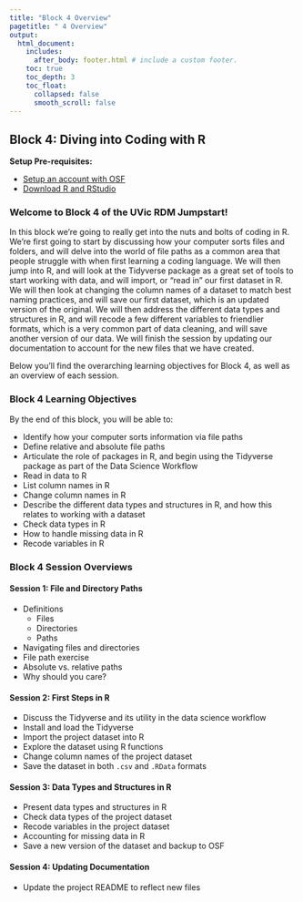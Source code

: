 ```yaml
---
title: "Block 4 Overview"
pagetitle: " 4 Overview"
output:
  html_document:
    includes:
      after_body: footer.html # include a custom footer.
    toc: true
    toc_depth: 3
    toc_float:
      collapsed: false
      smooth_scroll: false
---
```


## Block 4: Diving into Coding with R

**Setup Pre-requisites:**

  * <a href="Block7_EXT-osfsetup.html">Setup an account with OSF</a>
  * <a href="Block7_EXT-RRStudio.html">Download R and RStudio</a>

### Welcome to Block 4 of the UVic RDM Jumpstart!

In this block we're going to really get into the nuts and bolts of coding in R.  We're first going to start by discussing how your computer sorts files and folders, and will delve into the world of file paths as a common area that people struggle with when first learning a coding language.  We will then jump into R, and will look at the Tidyverse package as a great set of tools to start working with data, and will import, or "read in" our first dataset in R.  We will then look at changing the column names of a dataset to match best naming practices, and will save our first dataset, which is an updated version of the original.  We will then address the different data types and structures in R, and will recode a few different variables to friendlier formats, which is a very common part of data cleaning, and will save another version of our data.  We will finish the session by updating our documentation to account for the new files that we have created.

Below you'll find the overarching learning objectives for Block 4, as well as an overview of each session.

### Block 4 Learning Objectives

By the end of this block, you will be able to:

* Identify how your computer sorts information via file paths
* Define relative and absolute file paths
* Articulate the role of packages in R, and begin using the Tidyverse package as part of the Data Science Workflow
* Read in data to R
* List column names in R
* Change column names in R
* Describe the different data types and structures in R, and how this relates to working with a dataset
* Check data types in R
* How to handle missing data in R
* Recode variables in R

### Block 4 Session Overviews

#### Session 1: File and Directory Paths

* Definitions
  * Files
  * Directories
  * Paths
* Navigating files and directories
* File path exercise
* Absolute vs. relative paths
* Why should you care?

#### Session 2: First Steps in R

* Discuss the Tidyverse and its utility in the data science workflow
* Install and load the Tidyverse
* Import the project dataset into R
* Explore the dataset using R functions
* Change column names of the project dataset
* Save the dataset in both `.csv` and `.RData` formats

#### Session 3: Data Types and Structures in R

* Present data types and structures in R
* Check data types of the project dataset
* Recode variables in the project dataset 
* Accounting for missing data in R
* Save a new version of the dataset and backup to OSF

#### Session 4: Updating Documentation

* Update the project README to reflect new files











